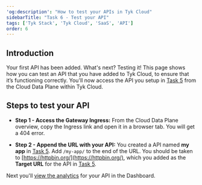 ```yaml
---
'og:description': "How to test your APIs in Tyk Cloud"
sidebarTitle: "Task 6 - Test your API"
tags: ['Tyk Stack', 'Tyk Cloud', 'SaaS', 'API']
order: 6
---
```


## Introduction

Your first API has been added. What's next? Testing it! This page shows how you can test an API that you have added to Tyk Cloud, to ensure that it’s functioning correctly. You'll now access the API you setup in [Task 5](/5.6/tyk-cloud/getting-started-tyk-cloud/first-api) from the Cloud Data Plane within Tyk Cloud.

## Steps to test your API

* **Step 1 - Access the Gateway Ingress:** From the Cloud Data Plane overview, copy the Ingress link and open it in a browser tab. You will get a 404 error.
  
* **Step 2 - Append the URL with your API:** You created a API named **my app** in [Task 5](/5.6/tyk-cloud/getting-started-tyk-cloud/first-api). Add `/my-app/` to the end of the URL. You should be taken to [https://httpbin.org/](https://httpbin.org/), which you added as the **Target URL** for the API in [Task 5](/5.6/tyk-cloud/getting-started-tyk-cloud/first-api#step-three---core-settings). 


Next you'll [view the analytics](/5.6/tyk-cloud/getting-started-tyk-cloud/view-analytics) for your API in the Dashboard.
